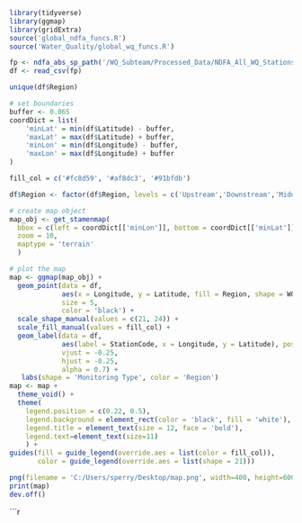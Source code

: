 ```r
library(tidyverse)
library(ggmap)
library(gridExtra)
source('global_ndfa_funcs.R')
source('Water_Quality/global_wq_funcs.R')

fp <- ndfa_abs_sp_path('/WQ_Subteam/Processed_Data/NDFA_All_WQ_Stations.csv')
df <- read_csv(fp)
```
```r
unique(df$Region)
```

```r
# set boundaries
buffer <- 0.065
coordDict = list( 
    'minLat' = min(df$Latitude) - buffer,
    'maxLat' = max(df$Latitude) + buffer,
    'minLon' = min(df$Longitude) - buffer,
    'maxLon' = max(df$Longitude) + buffer
)

fill_col = c('#fc8d59', '#af8dc3', '#91bfdb')

df$Region <- factor(df$Region, levels = c('Upstream','Downstream','Middle Sac River'))
```

```r
# create map object
map_obj <- get_stamenmap(
  bbox = c(left = coordDict[['minLon']], bottom = coordDict[['minLat']], right = coordDict[['maxLon']], top = coordDict[['maxLat']]),
  zoom = 10,
  maptype = 'terrain'
  )

# plot the map
map <- ggmap(map_obj) + 
  geom_point(data = df,
             aes(x = Longitude, y = Latitude, fill = Region, shape = WQ_Type),
             size = 5,
             color = 'black') +
  scale_shape_manual(values = c(21, 24)) +
  scale_fill_manual(values = fill_col) +
  geom_label(data = df,
             aes(label = StationCode, x = Longitude, y = Latitude), position=position_jitter(),
             vjust = -0.25,
             hjust = -0.25,
             alpha = 0.7) +
   labs(shape = 'Monitoring Type', color = 'Region')
map <- map +
  theme_void() +
  theme(
    legend.position = c(0.22, 0.5),
    legend.background = element_rect(color = 'black', fill = 'white'),
    legend.title = element_text(size = 12, face = 'bold'),
    legend.text=element_text(size=11)
    ) +
guides(fill = guide_legend(override.aes = list(color = fill_col)),
       color = guide_legend(override.aes = list(shape = 21)))

png(filename = 'C:/Users/sperry/Desktop/map.png', width=400, height=600)
print(map)
dev.off()
```

```r
